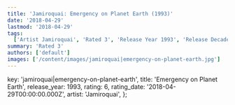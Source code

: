 ```yaml
---
title: 'Jamiroquai: Emergency on Planet Earth (1993)'
date: '2018-04-29'
lastmod: '2018-04-29'
tags:
  ['Artist Jamiroquai', 'Rated 3', 'Release Year 1993', 'Release Decade 1990']
summary: 'Rated 3'
authors: ['default']
images: ['/content/images/jamiroquai|emergency-on-planet-earth.jpg']
---
```


  key: 'jamiroquai|emergency-on-planet-earth',
  title: 'Emergency on Planet Earth',
  release_year: 1993,
  rating: 6,
  rating_date: '2018-04-29T00:00:00.000Z',
  artist: 'Jamiroquai',
};

<MusicRating data={data} />
